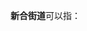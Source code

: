 '''新合街道'''可以指：
{{PRC admin/disambig|23/09/02/007/000|61/01/11/009/000}}
{{disambig|cat=四字乡级行政区划消歧义}}